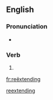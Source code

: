 ==English==

===Pronunciation===
* {{a|UK}} {{IPA|/ɹi.ɛksˈtɛndɪŋ/|lang=en}}

===Verb===
{{head|en|present participle}}

# {{present participle of|reëxtend|lang=en|nocat=1}}

[[Category:English terms spelled with Ë|reextending]]

[[fr:reëxtending]]